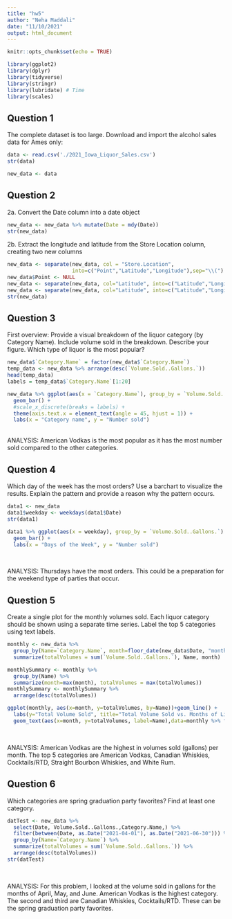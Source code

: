 ```yaml
---
title: "hw5"
author: "Neha Maddali"
date: "11/10/2021"
output: html_document
---
```


```r
knitr::opts_chunk$set(echo = TRUE)
```

```r
library(ggplot2)
library(dplyr)
library(tidyverse)
library(stringr)
library(lubridate) # Time
library(scales)
```

## Question 1
The complete dataset is too large. Download and import the alcohol sales data for Ames only:
```r
data <- read.csv('./2021_Iowa_Liquor_Sales.csv')
str(data)

new_data <- data
```

## Question 2
2a. Convert the Date column into a date object
```r
new_data <- new_data %>% mutate(Date = mdy(Date))
str(new_data)
```

2b. Extract the longitude and latitude from the Store Location column, creating two new columns
```r
new_data <- separate(new_data, col = "Store.Location",
                     into=c("Point","Latitude","Longitude"),sep="\\(")
new_data$Point <- NULL
new_data <- separate(new_data, col="Latitude", into=c("Latitude","Longitude"),sep="\\)")
new_data <- separate(new_data, col="Latitude", into=c("Latitude","Longitude"),sep=" ")
str(new_data)
```

## Question 3
First overview: Provide a visual breakdown of the liquor category (by Category Name). Include volume sold in the breakdown. Describe your figure. Which type of liquor is the most popular?
```r
new_data$`Category.Name` = factor(new_data$`Category.Name`)
temp_data <- new_data %>% arrange(desc(`Volume.Sold..Gallons.`))
head(temp_data)
labels = temp_data$`Category.Name`[1:20]

new_data %>% ggplot(aes(x = `Category.Name`), group_by = `Volume.Sold..Gallons.`) + 
  geom_bar() + 
  #scale_x_discrete(breaks = labels) +
  theme(axis.text.x = element_text(angle = 45, hjust = 1)) + 
  labs(x = "Category name", y = "Number sold")
```
<br />
ANALYSIS: American Vodkas is the most popular as it has the most number sold compared to the 
other categories.

## Question 4
Which day of the week has the most orders? Use a barchart to visualize the results. Explain the pattern and provide a reason why the pattern occurs.
```r
data1 <- new_data
data1$weekday <- weekdays(data1$Date)
str(data1)

data1 %>% ggplot(aes(x = weekday), group_by = `Volume.Sold..Gallons.`) + 
  geom_bar() +
  labs(x = "Days of the Week", y = "Number sold")
```
<br />

ANALYSIS: Thursdays have the most orders. This could be a preparation for the weekend type of 
parties that occur.

## Question 5
Create a single plot for the monthly volumes sold. Each liquor category should be shown using a separate time series. Label the top 5 categories using text labels.
```r
monthly <- new_data %>%
  group_by(Name=`Category.Name`, month=floor_date(new_data$Date, "month")) %>%
  summarize(totalVolumes = sum(`Volume.Sold..Gallons.`), Name, month)

monthlySummary <- monthly %>%
  group_by(Name) %>%
  summarize(month=max(month), totalVolumes = max(totalVolumes))
monthlySummary <- monthlySummary %>%
  arrange(desc(totalVolumes))

ggplot(monthly, aes(x=month, y=totalVolumes, by=Name))+geom_line() +
  labs(y="Total Volume Sold", title="Total Volume Sold vs. Months of Liquor") +
  geom_text(aes(x=month, y=totalVolumes, label=Name),data=monthly %>% filter(totalVolumes > 1210))
```
<br />

ANALYSIS: American Vodkas are the highest in volumes sold (gallons) per month. The top 5 categories are American Vodkas, Canadian Whiskies, Cocktails/RTD, Straight Bourbon Whiskies, and White Rum.

## Question 6
Which categories are spring graduation party favorites? Find at least one category.
```r
datTest <- new_data %>%
  select(Date, Volume.Sold..Gallons.,Category.Name,) %>%
  filter(between(Date, as.Date("2021-04-01"), as.Date("2021-06-30"))) %>%
  group_by(Name=`Category.Name`) %>%
  summarize(totalVolumes = sum(`Volume.Sold..Gallons.`)) %>%
  arrange(desc(totalVolumes))
str(datTest) 
```
<br />

ANALYSIS: For this problem, I looked at the volume sold in gallons for the months of April,
May, and June. American Vodkas is the highest category. The second and third are Canadian Whiskies, Cocktails/RTD. These can be the spring graduation party favorites.





